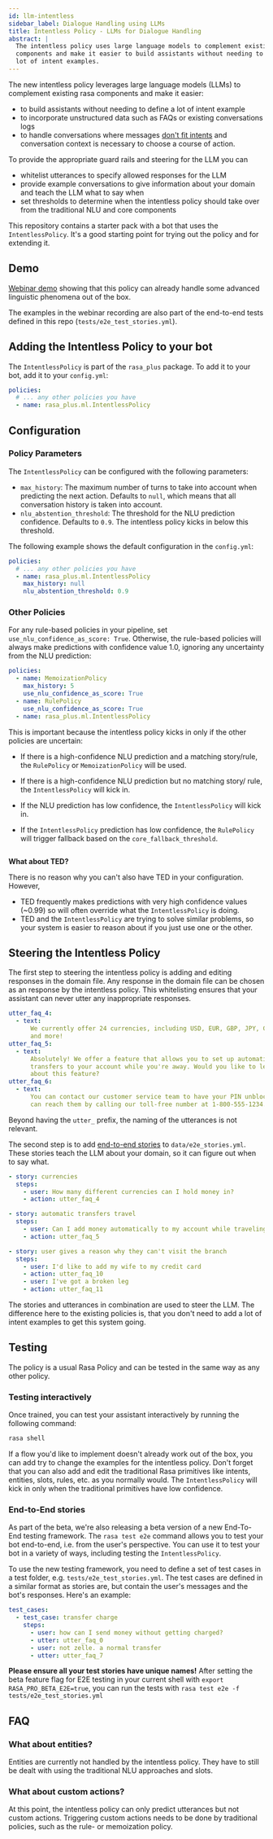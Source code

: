 ```yaml
---
id: llm-intentless
sidebar_label: Dialogue Handling using LLMs
title: Intentless Policy - LLMs for Dialogue Handling
abstract: |
  The intentless policy uses large language models to complement existing rasa
  components and make it easier to build assistants without needing to define a
  lot of intent examples.
---
```



<RasaLabsLabel />

<RasaLabsBanner />

The new intentless policy leverages large language models (LLMs) to complement
existing rasa components and make it easier:

- to build assistants without needing to define a lot of intent example
- to incorporate unstructured data such as FAQs or existing conversations logs
- to handle conversations where messages
  [don't fit intents](https://rasa.com/blog/were-a-step-closer-to-getting-rid-of-intents/)
  and conversation context is necessary to choose a course of action.

To provide the appropriate guard rails and steering for the LLM you can

- whitelist utterances to specify allowed responses for the LLM
- provide example conversations to give information about your domain and teach
  the LLM what to say when
- set thresholds to determine when the intentless policy should take over from
  the traditional NLU and core components

This repository contains a starter pack with a bot that uses the
`IntentlessPolicy`. It's a good starting point for trying out the policy and for
extending it.

## Demo

[Webinar demo](https://hubs.ly/Q01CLhyG0) showing that this policy can already
handle some advanced linguistic phenomena out of the box.

The examples in the webinar recording are also part of the end-to-end tests
defined in this repo (`tests/e2e_test_stories.yml`).

## Adding the Intentless Policy to your bot

The `IntentlessPolicy` is part of the `rasa_plus` package. To add it to your
bot, add it to your `config.yml`:

```yaml title="config.yml"
policies:
  # ... any other policies you have
  - name: rasa_plus.ml.IntentlessPolicy
```

## Configuration

### Policy Parameters
The `IntentlessPolicy` can be configured with the following parameters:

- `max_history`: The maximum number of turns to take into account when
  predicting the next action. Defaults to `null`, which means that all
  conversation history is taken into account.
- `nlu_abstention_threshold`: The threshold for the NLU prediction confidence.
  Defaults to `0.9`. The intentless policy kicks in below this threshold.

The following example shows the default configuration in the `config.yml`:

```yaml
policies:
  # ... any other policies you have
  - name: rasa_plus.ml.IntentlessPolicy
    max_history: null
    nlu_abstention_threshold: 0.9
```

### Other Policies

For any rule-based policies in your pipeline, set
`use_nlu_confidence_as_score: True`. Otherwise, the rule-based policies will
always make predictions with confidence value 1.0, ignoring any uncertainty from
the NLU prediction:

```yaml
policies:
  - name: MemoizationPolicy
    max_history: 5
    use_nlu_confidence_as_score: True
  - name: RulePolicy
    use_nlu_confidence_as_score: True
  - name: rasa_plus.ml.IntentlessPolicy
```

This is important because the intentless policy kicks in only if the other
policies are uncertain:

- If there is a high-confidence NLU prediction and a matching story/rule, the
  `RulePolicy` or `MemoizationPolicy` will be used.

- If there is a high-confidence NLU prediction but no matching story/ rule, the
  `IntentlessPolicy` will kick in.

- If the NLU prediction has low confidence, the `IntentlessPolicy` will kick in.

- If the `IntentlessPolicy` prediction has low confidence, the `RulePolicy` will
  trigger fallback based on the `core_fallback_threshold`.

<Image
  img={intentlessPolicyInteraction}
  caption="When does the intentless policy predict"
  alt=""
/>

**What about TED?**

There is no reason why you can't also have TED in your configuration. However,

- TED frequently makes predictions with very high confidence values (~0.99) so
  will often override what the `IntentlessPolicy` is doing.
- TED and the `IntentlessPolicy` are trying to solve similar problems, so your
  system is easier to reason about if you just use one or the other.

## Steering the Intentless Policy

The first step to steering the intentless policy is adding and editing responses
in the domain file. Any response in the domain file can be chosen as an response
by the intentless policy. This whitelisting ensures that your assistant can
never utter any inappropriate responses.

```yaml
utter_faq_4:
  - text:
      We currently offer 24 currencies, including USD, EUR, GBP, JPY, CAD, AUD,
      and more!
utter_faq_5:
  - text:
      Absolutely! We offer a feature that allows you to set up automatic
      transfers to your account while you're away. Would you like to learn more
      about this feature?
utter_faq_6:
  - text:
      You can contact our customer service team to have your PIN unblocked. You
      can reach them by calling our toll-free number at 1-800-555-1234.
```

Beyond having the `utter_` prefix, the naming of the utterances is not relevant.

The second step is to add
[end-to-end stories](https://rasa.com/docs/rasa/training-data-format/#end-to-end-training)
to `data/e2e_stories.yml`. These stories teach the LLM about your domain, so it
can figure out when to say what.

```yaml
- story: currencies
  steps:
    - user: How many different currencies can I hold money in?
    - action: utter_faq_4

- story: automatic transfers travel
  steps:
    - user: Can I add money automatically to my account while traveling?
    - action: utter_faq_5

- story: user gives a reason why they can't visit the branch
  steps:
    - user: I'd like to add my wife to my credit card
    - action: utter_faq_10
    - user: I've got a broken leg
    - action: utter_faq_11
```

The stories and utterances in combination are used to steer the LLM. The
difference here to the existing policies is, that you don't need to add a lot of
intent examples to get this system going.

## Testing

The policy is a usual Rasa Policy and can be tested in the same way as any other
policy.

### Testing interactively
Once trained, you can test your assistant interactively by running the following
command:

```bash
rasa shell
```

If a flow you'd like to implement doesn't already work out of the box, you can
add try to change the examples for the intentless policy. Don't forget that you
can also add and edit the traditional Rasa primitives like intents, entities,
slots, rules, etc. as you normally would. The `IntentlessPolicy` will kick in
only when the traditional primitives have low confidence.

### End-to-End stories

As part of the beta, we're also releasing a beta version of a new End-To-End
testing framework. The `rasa test e2e` command allows you to test your bot
end-to-end, i.e. from the user's perspective. You can use it to test your bot in
a variety of ways, including testing the `IntentlessPolicy`.

To use the new testing framework, you need to define a set of test cases in a
test folder, e.g. `tests/e2e_test_stories.yml`. The test cases are defined in a
similar format as stories are, but contain the user's messages and the bot's
responses. Here's an example:

```yaml
test_cases:
  - test_case: transfer charge
    steps:
      - user: how can I send money without getting charged?
      - utter: utter_faq_0
      - user: not zelle. a normal transfer
      - utter: utter_faq_7
```

**Please ensure all your test stories have unique names!** After setting the
beta feature flag for E2E testing in your current shell with
`export RASA_PRO_BETA_E2E=true`, you can run the tests with
`rasa test e2e -f tests/e2e_test_stories.yml`

## FAQ

### What about entities?

Entities are currently not handled by the intentless policy. They have to still
be dealt with using the traditional NLU approaches and slots.

### What about custom actions?

At this point, the intentless policy can only predict utterances but not custom
actions. Triggering custom actions needs to be done by traditional policies,
such as the rule- or memoization policy.
